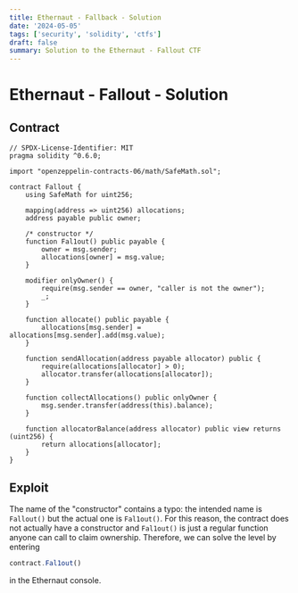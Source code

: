 ```yaml
---
title: Ethernaut - Fallback - Solution
date: '2024-05-05'
tags: ['security', 'solidity', 'ctfs']
draft: false
summary: Solution to the Ethernaut - Fallout CTF
---
```


# Ethernaut - Fallout - Solution

## Contract

```solidity
// SPDX-License-Identifier: MIT
pragma solidity ^0.6.0;

import "openzeppelin-contracts-06/math/SafeMath.sol";

contract Fallout {
    using SafeMath for uint256;

    mapping(address => uint256) allocations;
    address payable public owner;

    /* constructor */
    function Fal1out() public payable {
        owner = msg.sender;
        allocations[owner] = msg.value;
    }

    modifier onlyOwner() {
        require(msg.sender == owner, "caller is not the owner");
        _;
    }

    function allocate() public payable {
        allocations[msg.sender] = allocations[msg.sender].add(msg.value);
    }

    function sendAllocation(address payable allocator) public {
        require(allocations[allocator] > 0);
        allocator.transfer(allocations[allocator]);
    }

    function collectAllocations() public onlyOwner {
        msg.sender.transfer(address(this).balance);
    }

    function allocatorBalance(address allocator) public view returns (uint256) {
        return allocations[allocator];
    }
}
```

## Exploit

The name of the "constructor" contains a typo: the intended name is `Fallout()` but the actual one is `Fal1out()`.
For this reason, the contract does not actually have a constructor and `Fal1out()` is just a regular function anyone can call to claim ownership.
Therefore, we can solve the level by entering 

```javascript
contract.Fal1out()
```

in the Ethernaut console.